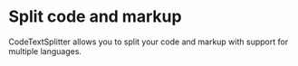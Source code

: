 # Split code and markup

CodeTextSplitter allows you to split your code and markup with support for multiple languages.


<Example/>
